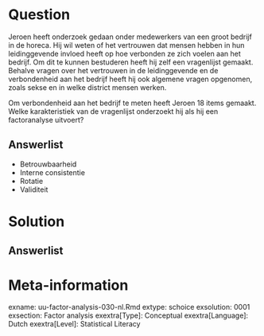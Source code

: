 Question
========
  
Jeroen heeft onderzoek gedaan onder medewerkers van een groot bedrijf in de horeca. Hij wil weten of het vertrouwen dat mensen hebben in hun leidinggevende invloed heeft op hoe verbonden ze zich voelen aan het bedrijf. Om dit te kunnen bestuderen heeft hij zelf een vragenlijst gemaakt. Behalve vragen over het vertrouwen in de leidinggevende en de verbondenheid aan het bedrijf heeft hij ook algemene vragen opgenomen, zoals sekse en in welke district mensen werken.

Om verbondenheid aan het bedrijf te meten heeft Jeroen 18 items gemaakt. Welke karakteristiek van de vragenlijst onderzoekt hij als hij een factoranalyse uitvoert?

  
Answerlist
----------
* Betrouwbaarheid
* Interne consistentie
* Rotatie
* Validiteit

Solution
========
  


Answerlist
----------



Meta-information
================
exname: uu-factor-analysis-030-nl.Rmd
extype: schoice
exsolution: 0001
exsection: Factor analysis
exextra[Type]: Conceptual
exextra[Language]: Dutch
exextra[Level]: Statistical Literacy
